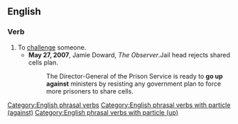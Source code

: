 ==English==

===Verb===
{{en-verb|go<goes,,went,gone> up against}}

# To [[challenge]] someone.
#* '''May 27, 2007''', Jamie Doward, ''The Observer''.Jail head rejects shared cells plan.
#*: The Director-General of the Prison Service is ready to '''go up against''' ministers by resisting any government plan to force more prisoners to share cells.

[[Category:English phrasal verbs]]
[[Category:English phrasal verbs with particle (against)]]
[[Category:English phrasal verbs with particle (up)]]